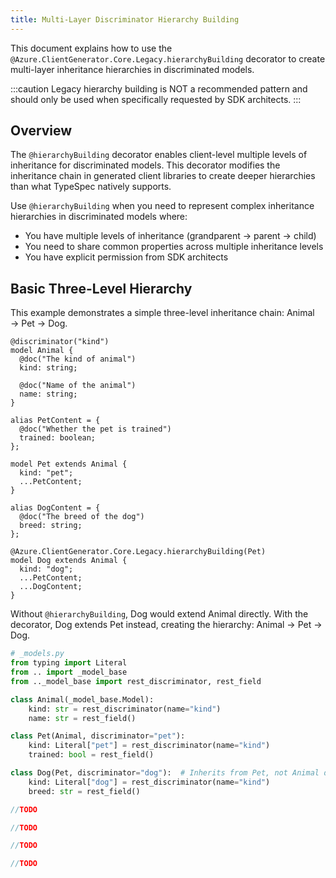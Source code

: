 ```yaml
---
title: Multi-Layer Discriminator Hierarchy Building
---
```



This document explains how to use the `@Azure.ClientGenerator.Core.Legacy.hierarchyBuilding` decorator to create multi-layer inheritance hierarchies in discriminated models.

:::caution
Legacy hierarchy building is NOT a recommended pattern and should only be used when specifically requested by SDK architects.
:::

## Overview

The `@hierarchyBuilding` decorator enables client-level multiple levels of inheritance for discriminated models. This decorator modifies the inheritance chain in generated client libraries to create deeper hierarchies than what TypeSpec natively supports.

Use `@hierarchyBuilding` when you need to represent complex inheritance hierarchies in discriminated models where:

- You have multiple levels of inheritance (grandparent → parent → child)
- You need to share common properties across multiple inheritance levels
- You have explicit permission from SDK architects

## Basic Three-Level Hierarchy

This example demonstrates a simple three-level inheritance chain: Animal → Pet → Dog.

<ClientTabs>
<ClientTabItem lang="typespec">

```typespec
@discriminator("kind")
model Animal {
  @doc("The kind of animal")
  kind: string;

  @doc("Name of the animal")
  name: string;
}

alias PetContent = {
  @doc("Whether the pet is trained")
  trained: boolean;
};

model Pet extends Animal {
  kind: "pet";
  ...PetContent;
}

alias DogContent = {
  @doc("The breed of the dog")
  breed: string;
};

@Azure.ClientGenerator.Core.Legacy.hierarchyBuilding(Pet)
model Dog extends Animal {
  kind: "dog";
  ...PetContent;
  ...DogContent;
}
```

Without `@hierarchyBuilding`, Dog would extend Animal directly. With the decorator, Dog extends Pet instead, creating the hierarchy: Animal → Pet → Dog.

</ClientTabItem>
<ClientTabItem lang="python">

```python
# _models.py
from typing import Literal
from .. import _model_base
from .._model_base import rest_discriminator, rest_field

class Animal(_model_base.Model):
    kind: str = rest_discriminator(name="kind")
    name: str = rest_field()

class Pet(Animal, discriminator="pet"):
    kind: Literal["pet"] = rest_discriminator(name="kind")
    trained: bool = rest_field()

class Dog(Pet, discriminator="dog"):  # Inherits from Pet, not Animal directly
    kind: Literal["dog"] = rest_discriminator(name="kind")
    breed: str = rest_field()
```

</ClientTabItem>
<ClientTabItem lang="csharp">

```csharp
//TODO
```

</ClientTabItem>
<ClientTabItem lang="typescript">

```typescript
//TODO
```

</ClientTabItem>
<ClientTabItem lang="java">

```java
//TODO
```

</ClientTabItem>
<ClientTabItem lang="go">

```go
//TODO
```
</ClientTabItem>
